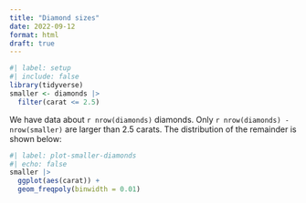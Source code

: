 ```yaml
---
title: "Diamond sizes"
date: 2022-09-12
format: html
draft: true
---
```


```r
#| label: setup
#| include: false
library(tidyverse)
smaller <- diamonds |> 
  filter(carat <= 2.5)
```

We have data about `r nrow(diamonds)` diamonds.
Only `r nrow(diamonds) - nrow(smaller)` are larger than 2.5 carats.
The distribution of the remainder is shown below:

```r
#| label: plot-smaller-diamonds
#| echo: false
smaller |> 
  ggplot(aes(carat)) + 
  geom_freqpoly(binwidth = 0.01)
```
